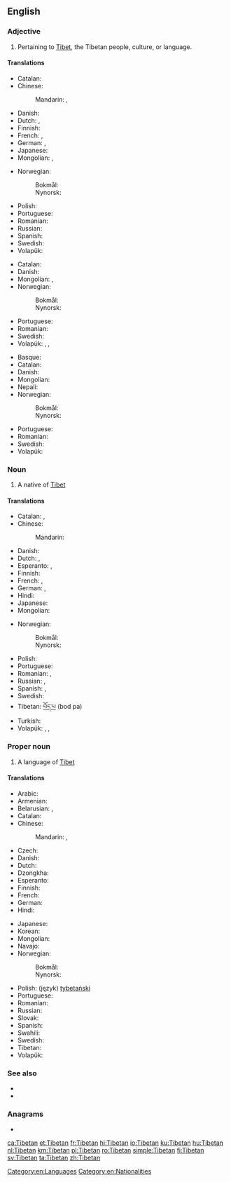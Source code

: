 {{also|tibetan|Tibeťan}}
==English==

===Adjective===
{{en-adj|-}}

# Pertaining to [[Tibet]], the Tibetan people, culture, or language.

====Translations====
{{trans-top|of or pertaining to Tibet}}
* Catalan: {{t+|ca|tibetà}}
* Chinese:
*: Mandarin: {{t+|cmn|藏|tr=Zàng|sc=Hani}}, {{t+|cmn|西藏|tr=Xīzàng|sc=Hani}}
* Danish: {{t|da|tibetansk}}
* Dutch: {{t+|nl|Tibetaans}}, {{t+|nl|Tibetaanse}}
* Finnish: {{t+|fi|tiibetiläinen}}
* French: {{t+|fr|tibétain|m}}, {{t+|fr|tibétaine|f}}
* German: {{t+|de|tibetisch}}, {{t|de|tibetanisch}}
* Japanese: {{t|ja|チベット|alt=チベットの|tr=Chibetto-no}}
* Mongolian: {{t+|mn|төвд}}, {{t|mn|төвдийн}}
{{trans-mid}}
* Norwegian:
*: Bokmål: {{t|nb|tibetansk}}
*: Nynorsk: {{t|nn|tibetansk}}
* Polish: {{t+|pl|tybetański|m}}
* Portuguese: {{t+|pt|tibetano}}
* Romanian: {{t+|ro|tibetan}}
* Russian: {{t+|ru|тибе́тский}}
* Spanish: {{t+|es|tibetano}}
* Swedish: {{t+|sv|tibetansk}}
* Volapük: {{t+|vo|Tibätänik}}
{{trans-bottom}}

{{trans-top|of or pertaining to Tibetans}}
* Catalan: {{t+|ca|tibetà}}
* Danish: {{t|da|tibetansk}}
* Mongolian: {{t+|mn|төвд}}, {{t|mn|төвдийн}}
* Norwegian:
*: Bokmål: {{t|nb|tibetansk}}
*: Nynorsk: {{t|nn|tibetansk}}
{{trans-mid}}
* Portuguese: {{t+|pt|tibetano}}
* Romanian: {{t+|ro|tibetan}}
* Swedish: {{t+|sv|tibetansk}}
* Volapük: {{qualifier|♂♀}} {{t|vo|Tibätänanik}}, {{qualifier|♂e}} {{t|vo|hi-Tibätänanik}}, {{qualifier|♀}} {{t|vo|ji-Tibätänanik}}
{{trans-bottom}}

{{trans-top|of or pertaining to the Tibetan language}}
* Basque: {{t|eu|tibetera}}
* Catalan: {{t+|ca|tibetà}}
* Danish: {{t|da|tibetansk}}
* Mongolian: {{t+|mn|төвд}}
* Nepali: {{t|ne|तिब्बती|sc=Deva}}
* Norwegian:
*: Bokmål: {{t|nb|tibetansk}}
*: Nynorsk: {{t|nn|tibetansk}}
{{trans-mid}}
* Portuguese: {{t+|pt|tibetano}}
* Romanian: {{t+|ro|tibetan}}
* Swedish: {{t+|sv|tibetansk}}
* Volapük: {{t|vo|tibätik}}
{{trans-bottom}}

===Noun===
{{en-noun}}

# A native of [[Tibet]]

====Translations====
{{trans-top|a person}}
* Catalan: {{t+|ca|tibetà|m}}, {{t+|ca|tibetana|f}}
* Chinese:
*: Mandarin: {{t+|cmn|藏人|tr=Zàngrén|sc=Hani}}
* Danish: {{t|da|tibetaner|c}}
* Dutch: {{t+|nl|Tibetaan|m}}, {{t+|nl|Tibetaanse|f}}
* Esperanto: {{t|eo|tibetano}} {{qualifier|man or woman}}, {{t|eo|tibetanino}} {{qualifier|woman}}
* Finnish: {{t+|fi|tiibetiläinen}}
* French: {{t+|fr|Tibétain|m}}, {{t+|fr|Tibétaine|f}}
* German: {{t+|de|Tibeter|m}}, {{t|de|Tibeterin|f}}
* Hindi: {{t+|hi|तिब्बती}}
* Japanese: {{t|ja|チベット人|tr=Chibetto-jin}}
* Mongolian: {{t|mn|төвд хүн}}
{{trans-mid}}
* Norwegian:
*: Bokmål: {{t|nb|tibetaner|m}}
*: Nynorsk: {{t|nn|tibetanar|m}}
* Polish: {{t+|pl|Tybetańczyk|m}}
* Portuguese: {{t+|pt|tibetano|m}}
* Romanian: {{t+|ro|tibetan|m}}, {{t+|ro|tibetană|f}}
* Russian: {{t+|ru|тибе́тец|m}}, {{t+|ru|тибе́тка|f}}
* Spanish: {{t+|es|tibetano|m}}, {{t+|es|tibetana|f}}
* Swedish: {{t+|sv|tibetan}}
* Tibetan: [[བོད་པ]] (bod pa)
* Turkish: {{t+|tr|Tibetli}}
* Volapük: {{qualifier|♂♀}} {{t+|vo|Tibätänan}}, {{qualifier|♂}} {{t|vo|hi-Tibätänan}}, {{qualifier|♀}} {{t|vo|ji-Tibätänan}}
{{trans-bottom}}

===Proper noun===
{{wikipedia}}
{{en-proper noun}}

# A language of [[Tibet]]

====Translations====
{{trans-top|a language}}
* Arabic: {{t|ar|تِبِتِيَّة|f}}
* Armenian: {{t+|hy|տիբեթերեն}}
* Belarusian: {{t|be|тыбецкая|f|sc=Cyrl}}, {{t|be|тыбэ́цкая|f|sc=Cyrl}} {{qualifier|taraškievica}}
* Catalan: {{t+|ca|tibetà|m}}
* Chinese:
*: Mandarin: {{t+|cmn|藏語|sc=Hani}}, {{t+|cmn|藏语|tr=Zàngyǔ|sc=Hani}}
* Czech: {{t|cs|tibetština|f}}
* Danish: {{t|da|tibetansk|n}}
* Dutch: {{t+|nl|Tibetaans|n}}
* Dzongkha: {{t|dz|བོད་སྐད|sc=Tibt}}
* Esperanto: {{t|eo|tibeta lingvo}}
* Finnish: {{t+|fi|tiibet}}
* French: {{t+|fr|tibétain|m}}
* German: {{t+|de|Tibetisch}}
* Hindi: {{t+|hi|तिब्बती|tr=tibbatī|sc=Deva}}
{{trans-mid}}
* Japanese: {{t+|ja|チベット語|tr=Chibettogo}}
* Korean: {{t+|ko|티베트어|tr=Tibeteu-eo|sc=Kore}}
* Mongolian: {{t|mn|төвд хэл}}
* Navajo: {{t|nv|Tííbeʼ dineʼé bizaad}}
* Norwegian:
*: Bokmål: {{t|nb|tibetansk|m}}
*: Nynorsk: {{t|nn|tibetansk|m}}
* Polish: (język) [[tybetański]]
* Portuguese: {{t+|pt|tibetano|m}}
* Romanian: {{t+|ro|tibetană|f}}
* Russian: {{t+|ru|тибе́тский|m}}
* Slovak: {{t+|sk|tibetčina|f}}
* Spanish: {{t+|es|tibetano|m}}
* Swahili: {{t|sw|kitibeti}}
* Swedish: {{t+|sv|tibetanska|c}}
* Tibetan: {{t|bo|བོད་སྐད|tr=bod skad|sc=Tibt}}
* Volapük: {{t+|vo|tibät}}
{{trans-bottom}}

===See also===
{{interwiktionary|code=bo}}
* {{ISO 639|link=Ethnologue|1code=bo|code=bod}}
* {{langcat|bo}}

===Anagrams===
* {{l|en|tabinet}}

[[Category:en:Languages]]
[[Category:en:Nationalities]]

[[ca:Tibetan]]
[[et:Tibetan]]
[[fr:Tibetan]]
[[hi:Tibetan]]
[[io:Tibetan]]
[[ku:Tibetan]]
[[hu:Tibetan]]
[[nl:Tibetan]]
[[km:Tibetan]]
[[pl:Tibetan]]
[[ro:Tibetan]]
[[simple:Tibetan]]
[[fi:Tibetan]]
[[sv:Tibetan]]
[[ta:Tibetan]]
[[zh:Tibetan]]